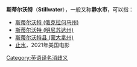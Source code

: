 '''斯蒂尔沃特'''（'''Stillwater'''），一般又称'''静水市'''，可以指：
*[[斯蒂尔沃特_(俄克拉何马州)|斯蒂尔沃特 (俄克拉何马州)]]
*[[斯蒂尔沃特_(明尼苏达州)|斯蒂尔沃特 (明尼苏达州)]]
*[[斯蒂尔沃特县_(蒙大拿州)|斯蒂尔沃特县 (蒙大拿州)]]
*[[止水|止水]]，2021年美国电影

{{Disambig|cat=五字譯名消歧義}}
[[Category:英语译名消歧义|Category:英语译名消歧义]]